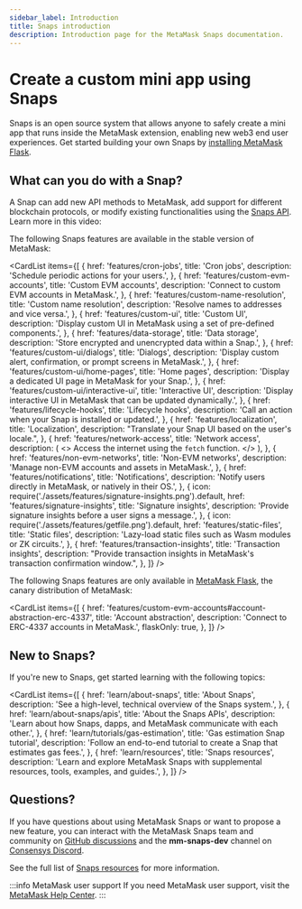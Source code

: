 ```yaml
---
sidebar_label: Introduction
title: Snaps introduction
description: Introduction page for the MetaMask Snaps documentation.
---
```



# Create a custom mini app using Snaps

Snaps is an open source system that allows anyone to safely create a mini app that runs inside the MetaMask extension,
enabling new web3 end user experiences.
Get started building your own Snaps by [installing MetaMask Flask](get-started/install-flask.md).

## What can you do with a Snap?

A Snap can add new API methods to MetaMask, add support for different blockchain protocols, or modify existing functionalities using the [Snaps API](reference/snaps-api.md). Learn more in this video:

<YoutubeEmbed url="https://www.youtube.com/embed/lmxKo4Qx7cM?si=zRJEUbH4_46MKbLL" />

The following Snaps features are available in the stable version of MetaMask:

<CardList
  items={[
    {
      href: 'features/cron-jobs',
      title: 'Cron jobs',
      description: 'Schedule periodic actions for your users.',
    },
    {
      href: 'features/custom-evm-accounts',
      title: 'Custom EVM accounts',
      description: 'Connect to custom EVM accounts in MetaMask.',
    },
    {
      href: 'features/custom-name-resolution',
      title: 'Custom name resolution',
      description: 'Resolve names to addresses and vice versa.',
    },
    {
      href: 'features/custom-ui',
      title: 'Custom UI',
      description: 'Display custom UI in MetaMask using a set of pre-defined components.',
    },
    {
      href: 'features/data-storage',
      title: 'Data storage',
      description: 'Store encrypted and unencrypted data within a Snap.',
    },
    {
      href: 'features/custom-ui/dialogs',
      title: 'Dialogs',
      description: 'Display custom alert, confirmation, or prompt screens in MetaMask.',
    },
    {
      href: 'features/custom-ui/home-pages',
      title: 'Home pages',
      description: 'Display a dedicated UI page in MetaMask for your Snap.',
    },
    {
      href: 'features/custom-ui/interactive-ui',
      title: 'Interactive UI',
      description: 'Display interactive UI in MetaMask that can be updated dynamically.',
    },
    {
      href: 'features/lifecycle-hooks',
      title: 'Lifecycle hooks',
      description: 'Call an action when your Snap is installed or updated.',
    },
    {
      href: 'features/localization',
      title: 'Localization',
      description: "Translate your Snap UI based on the user's locale.",
    },
    {
      href: 'features/network-access',
      title: 'Network access',
      description: (
        <>
          Access the internet using the <code>fetch</code> function.
        </>
      ),
    },
    {
      href: 'features/non-evm-networks',
      title: 'Non-EVM networks',
      description: 'Manage non-EVM accounts and assets in MetaMask.',
    },
    {
      href: 'features/notifications',
      title: 'Notifications',
      description: 'Notify users directly in MetaMask, or natively in their OS.',
    },
    {
      icon: require('./assets/features/signature-insights.png').default,
      href: 'features/signature-insights',
      title: 'Signature insights',
      description: 'Provide signature insights before a user signs a message.',
    },
    {
      icon: require('./assets/features/getfile.png').default,
      href: 'features/static-files',
      title: 'Static files',
      description: 'Lazy-load static files such as Wasm modules or ZK circuits.',
    },
    {
      href: 'features/transaction-insights',
      title: 'Transaction insights',
      description: "Provide transaction insights in MetaMask's transaction confirmation window.",
    },
  ]}
/>

The following Snaps features are only available in [MetaMask Flask](get-started/install-flask.md), the canary distribution of MetaMask:

<CardList
  items={[
    {
      href: 'features/custom-evm-accounts#account-abstraction-erc-4337',
      title: 'Account abstraction',
      description: 'Connect to ERC-4337 accounts in MetaMask.',
      flaskOnly: true,
    },
  ]}
/>

## New to Snaps?

If you're new to Snaps, get started learning with the following topics:

<CardList
  items={[
    {
      href: 'learn/about-snaps',
      title: 'About Snaps',
      description: 'See a high-level, technical overview of the Snaps system.',
    },
    {
      href: 'learn/about-snaps/apis',
      title: 'About the Snaps APIs',
      description: 'Learn about how Snaps, dapps, and MetaMask communicate with each other.',
    },
    {
      href: 'learn/tutorials/gas-estimation',
      title: 'Gas estimation Snap tutorial',
      description: 'Follow an end-to-end tutorial to create a Snap that estimates gas fees.',
    },
    {
      href: 'learn/resources',
      title: 'Snaps resources',
      description:
        'Learn and explore MetaMask Snaps with supplemental resources, tools, examples, and guides.',
    },
  ]}
/>

## Questions?

If you have questions about using MetaMask Snaps or want to propose a new feature, you can interact with the MetaMask Snaps team and community on [GitHub discussions](https://github.com/MetaMask/snaps/discussions) and the **mm-snaps-dev** channel on [Consensys Discord](https://discord.gg/consensys).

See the full list of [Snaps resources](learn/resources.md) for more information.

:::info MetaMask user support
If you need MetaMask user support, visit the [MetaMask Help Center](https://support.metamask.io/).
:::
